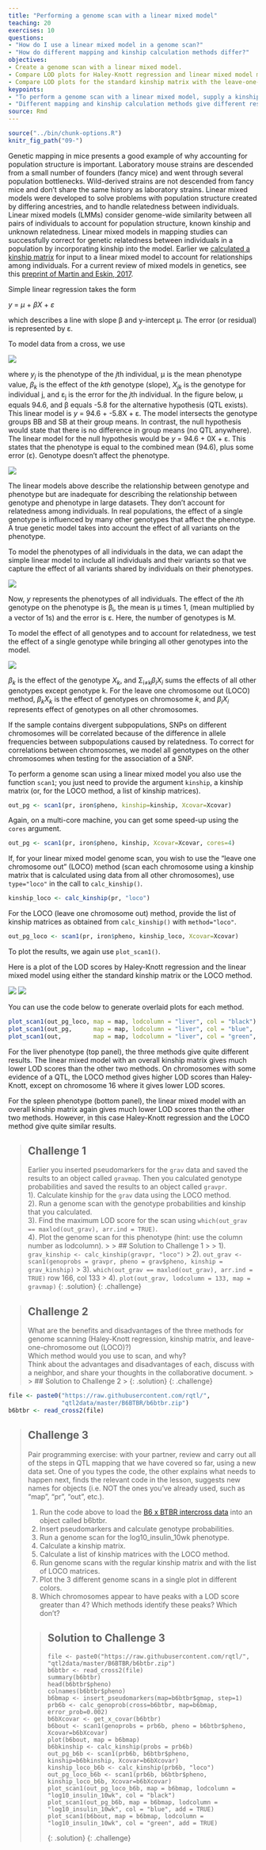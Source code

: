 ```yaml
---
title: "Performing a genome scan with a linear mixed model"
teaching: 20
exercises: 10
questions:
- "How do I use a linear mixed model in a genome scan?"
- "How do different mapping and kinship calculation methods differ?"
objectives:
- Create a genome scan with a linear mixed model.
- Compare LOD plots for Haley-Knott regression and linear mixed model methods.
- Compare LOD plots for the standard kinship matrix with the leave-one-chromosome-out (LOCO) method.
keypoints:
- "To perform a genome scan with a linear mixed model, supply a kinship matrix."
- "Different mapping and kinship calculation methods give different results."
source: Rmd
---
```


```r
source("../bin/chunk-options.R")
knitr_fig_path("09-")
```

Genetic mapping in mice presents a good example of why accounting for population structure is important. Laboratory mouse strains are descended from a small number of founders (fancy mice) and went through several population bottlenecks. Wild-derived strains are not descended from fancy mice and don't share the same history as laboratory strains. Linear mixed models were developed to solve problems with population structure created by differing ancestries, and to handle relatedness between individuals.  Linear mixed models (LMMs) consider genome-wide similarity between all pairs of individuals to account for population structure, known kinship and unknown relatedness. Linear mixed models in mapping studies can successfully correct for genetic relatedness between individuals in a population by incorporating kinship into the model. Earlier we [calculated a kinship matrix](https://smcclatchy.github.io/mapping/04-calc-kinship/) for input to a linear mixed model to account for relationships among individuals. For a current review of mixed models in genetics, see this [preprint of Martin and Eskin, 2017](https://www.biorxiv.org/content/early/2017/01/28/092106).

Simple linear regression takes the form 

<i>y</i> = <i>&mu;</i> + <i>&beta;X</i> + <i>&epsilon;</i>

which describes a line with slope &beta; and y-intercept &mu;. The error (or residual) is represented by &epsilon;.

To model data from a cross, we use

![](../fig/linear-genetic-model.png)  
 

where <i>y<sub>j</sub></i> is the phenotype of the <i>j</i>th individual, &mu; is the mean phenotype value, <i>&beta;<sub>k</sub></i> is the effect of the <i>kth</i> genotype (slope), <i>X<sub>jk</sub></i> is the genotype for individual j, and &epsilon;<sub>j</sub> is the error for the <i>j</i>th individual. In the figure below, &mu; equals 94.6, and &beta; equals -5.8 for the alternative hypothesis (QTL exists). This linear model is <i>y</i> = 94.6 + -5.8X + &epsilon;. The model intersects the genotype groups BB and SB at their group means. In contrast, the null hypothesis would state that there is no difference in group means (no QTL anywhere). The linear model for the null hypothesis would be <i>y</i> = 94.6 + 0X + &epsilon;. This states that the phenotype is equal to the combined mean (94.6), plus some error (&epsilon;). Genotype doesn't affect the phenotype.

![](../fig/nullvalt.png)

The linear models above describe the relationship between genotype and phenotype but are inadequate for describing the relationship between genotype and phenotype in large datasets. They don't account for relatedness among individuals. In real populations, the effect of a single genotype is influenced by many other genotypes that affect the phenotype. A  true genetic model takes into account the effect of all variants on the phenotype. 

To model the phenotypes of all individuals in the data, we can adapt the simple linear model to include all individuals and their variants so that we capture the effect of all variants shared by individuals on their phenotypes.

![](../fig/matrix-alg-model.png)

Now, <i>y</i> represents the phenotypes of all individuals. The effect of the <i>i</i>th genotype on the phenotype is &beta;<sub>i</sub>, the mean is &mu; times 1, (mean multiplied by a vector of 1s) and the error is &epsilon;. Here, the number of genotypes is M.

To model the effect of all genotypes and to account for relatedness, we test the effect of a single genotype while bringing all other genotypes into the model.

![](../fig/all-geno-model.png)

<i>&beta;<sub>k</sub></i> is the effect of the genotype <i>X<sub>k</sub></i>, and &Sigma;<sub>i&#8800;k</sub><i>&beta;<sub>i</sub>X<sub>i</sub></i> sums the effects of all other genotypes except genotype k. For the leave one chromosome out (LOCO) method, <i>&beta;<sub>k</sub></i><i>X<sub>k</sub></i> is the effect of genotypes on chromosome <i>k</i>, and <i>&beta;<sub>i</sub></i><i>X<sub>i</sub></i> represents effect of genotypes on all other chromosomes.

 
If the sample contains divergent subpopulations, SNPs on different chromosomes will be correlated because of the  difference in allele frequencies between subpopulations caused by relatedness. To correct for correlations between chromosomes, we model all genotypes on the other chromosomes when testing for the association of a SNP. 

To perform a genome scan using a linear mixed model you also use the function `scan1`; you just need to provide the argument `kinship`, a kinship matrix (or, for the LOCO method, a list of kinship matrices).

```r
out_pg <- scan1(pr, iron$pheno, kinship=kinship, Xcovar=Xcovar)
```

Again, on a multi-core machine, you can get some speed-up using the `cores` argument.

```r
out_pg <- scan1(pr, iron$pheno, kinship, Xcovar=Xcovar, cores=4)
```

If, for your linear mixed model genome scan, you wish to use the "leave one chromosome out" (LOCO) method (scan each chromosome using a kinship matrix that is calculated using data from all other chromosomes), use `type="loco"` in the call to `calc_kinship()`.

```r
kinship_loco <- calc_kinship(pr, "loco")
```

For the LOCO (leave one chromosome out) method, provide the list of kinship matrices as obtained from `calc_kinship()` with `method="loco"`.

```r
out_pg_loco <- scan1(pr, iron$pheno, kinship_loco, Xcovar=Xcovar)
```

To plot the results, we again use `plot_scan1()`.

Here is a plot of the LOD scores by Haley-Knott regression and the linear mixed model using either the standard kinship matrix or the LOCO method.

![](../fig/lod-plot-compare-liver.png)
![](../fig/lod-plot-compare-spleen.png)

You can use the code below to generate overlaid plots for each method.

```r
plot_scan1(out_pg_loco, map = map, lodcolumn = "liver", col = "black")
plot_scan1(out_pg,      map = map, lodcolumn = "liver", col = "blue",  add = TRUE)
plot_scan1(out,         map = map, lodcolumn = "liver", col = "green", add = TRUE)
```

For the liver phenotype (top panel), the three methods give quite different results. The linear mixed model with an overall kinship matrix gives much lower LOD scores than the other two methods.  On chromosomes with some evidence of a QTL, the LOCO method gives higher LOD scores than Haley-Knott, except on chromosome 16 where it gives lower LOD scores.

For the spleen phenotype (bottom panel), the linear mixed model with an overall kinship matrix again gives much lower LOD scores than the other two methods. However, in this case Haley-Knott regression and the LOCO method give quite similar results.

> ## Challenge 1
> Earlier you inserted pseudomarkers for the `grav` data and saved the results to an object called `gravmap`.  Then you calculated genotype probabilities and saved the results to an object called `gravpr`.    
> 1). Calculate kinship for the `grav` data using the LOCO method.  
> 2). Run a genome scan with the genotype probabilities and kinship that you calculated.  
> 3). Find the maximum LOD score for the scan using
`which(out_grav == maxlod(out_grav), arr.ind = TRUE)`.  
> 4). Plot the genome scan for this phenotype (hint: use the column number as lodcolumn).
> >
> > ## Solution to Challenge 1
> >
> > 1). `grav_kinship <- calc_kinship(gravpr, "loco")`
> > 2). `out_grav <- scan1(genoprobs = gravpr,
pheno = grav$pheno, kinship = grav_kinship)`
> > 3). `which(out_grav == maxlod(out_grav), arr.ind = TRUE)` row 166, col 133
> > 4). `plot(out_grav, lodcolumn = 133, map = gravmap)`
> {: .solution}
{: .challenge}

> ## Challenge 2
> What are the benefits and disadvantages of the three 
> methods for genome scanning (Haley-Knott regression,
> kinship matrix, and leave-one-chromosome out (LOCO)?)  
> Which method would you use to scan, and why?  
> Think about the advantages and disadvantages of each,
> discuss with a neighbor, and share your thoughts in the
> collaborative document.
> >
> > ## Solution to Challenge 2
> >
> {: .solution}
{: .challenge}

```r
file <- paste0("https://raw.githubusercontent.com/rqtl/",
               "qtl2data/master/B6BTBR/b6btbr.zip")
b6btbr <- read_cross2(file)
```

> ## Challenge 3
> Pair programming exercise: with your partner, review and carry 
> out all of the steps in QTL mapping that we have covered so far,
> using a new data set. One of you types the code, the other
> explains what needs to happen next, finds the relevant code in
> the lesson, suggests new names for objects (i.e. NOT the ones
> you've already used, such as "map", "pr", "out", etc.).
>
> 1. Run the code above to load the [B6 x BTBR intercross data](https://github.com/rqtl/qtl2data/tree/master/B6BTBR) 
> into an object called b6btbr.
> 2. Insert pseudomarkers and calculate genotype probabilities.
> 3. Run a genome scan for the log10_insulin_10wk phenotype.
> 4. Calculate a kinship matrix.
> 5. Calculate a list of kinship matrices with the LOCO method.
> 6. Run genome scans with the regular kinship matrix and with the
> list of LOCO matrices.
> 7. Plot the 3 different genome scans in a single plot in 
> different colors.
> 8. Which chromosomes appear to have peaks with a LOD score greater than 4? 
> Which methods identify these peaks? Which don't?
> 
> >
> > ## Solution to Challenge 3
> >
> > `file <- paste0("https://raw.githubusercontent.com/rqtl/", "qtl2data/master/B6BTBR/b6btbr.zip")`  
> > `b6btbr <- read_cross2(file)`  
> > `summary(b6btbr)`  
> > `head(b6btbr$pheno)`  
> > `colnames(b6btbr$pheno)`  
> > `b6bmap <- insert_pseudomarkers(map=b6btbr$gmap, step=1)`  
> > `prb6b <- calc_genoprob(cross=b6btbr, map=b6bmap, error_prob=0.002)`  
> > `b6bXcovar <- get_x_covar(b6btbr)`  
> > `b6bout <- scan1(genoprobs = prb6b, pheno = b6btbr$pheno, Xcovar=b6bXcovar)`  
> > `plot(b6bout, map = b6bmap)`  
> > `b6bkinship <- calc_kinship(probs = prb6b)`  
> > `out_pg_b6b <- scan1(prb6b, b6btbr$pheno, kinship=b6bkinship, Xcovar=b6bXcovar)`  
> > `kinship_loco_b6b <- calc_kinship(prb6b, "loco")`  
> > `out_pg_loco_b6b <- scan1(prb6b, b6btbr$pheno, kinship_loco_b6b, Xcovar=b6bXcovar)`  
> > `plot_scan1(out_pg_loco_b6b, map = b6bmap, lodcolumn = "log10_insulin_10wk", col = "black")`  
> > `plot_scan1(out_pg_b6b, map = b6bmap, lodcolumn = "log10_insulin_10wk", col = "blue", add = TRUE)`  
> > `plot_scan1(b6bout, map = b6bmap, lodcolumn = "log10_insulin_10wk", col = "green", add = TRUE)`  
> >
> {: .solution}
{: .challenge}



